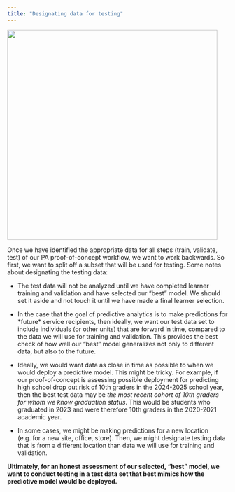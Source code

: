 ```yaml
---
title: "Designating data for testing"
---
```


![](images/testutc.jpg){fig-align="center" width="5in"}

Once we have identified the appropriate data for all steps (train, validate, test) of our PA proof-of-concept workflow, we want to work backwards. So first, we want to split off a subset that will be used for testing. Some notes about designating the testing data:

-   The test data will not be analyzed until we have completed learner training and validation and have selected our "best" model. We should set it aside and not touch it until we have made a final learner selection.

-   In the case that the goal of predictive analytics is to make predictions for \*future\* service recipients, then ideally, we want our test data set to include individuals (or other units) that are forward in time, compared to the data we will use for training and validation. This provides the best check of how well our "best" model generalizes not only to different data, but also to the future.

-   Ideally, we would want data as close in time as possible to when we would deploy a predictive model. This might be tricky. For example, if our proof-of-concept is assessing possible deployment for predicting high school drop out risk of 10th graders in the 2024-2025 school year, then the best test data may be *the most recent cohort of 10th graders for whom we know graduation status*. This would be students who graduated in 2023 and were therefore 10th graders in the 2020-2021 academic year.

-   In some cases, we might be making predictions for a new location (e.g. for a new site, office, store). Then, we might designate testing data that is from a different location than data we will use for training and validation.

**Ultimately, for an honest assessment of our selected, "best" model, we want to conduct testing in a test data set that best mimics how the predictive model would be deployed.**
